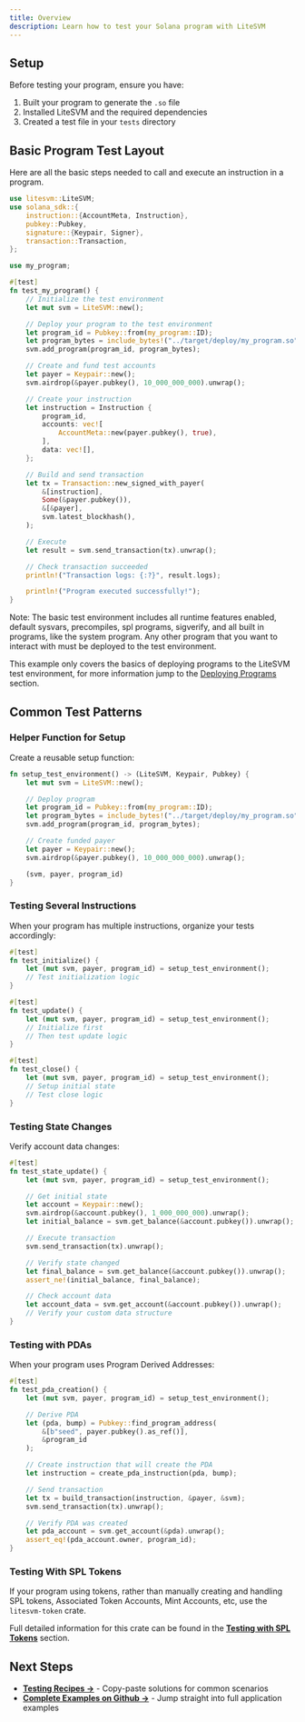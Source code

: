 ```yaml
---
title: Overview
description: Learn how to test your Solana program with LiteSVM
---
```



## Setup

Before testing your program, ensure you have:

1. Built your program to generate the `.so` file
2. Installed LiteSVM and the required dependencies
3. Created a test file in your `tests` directory

## Basic Program Test Layout

Here are all the basic steps needed to call and execute an instruction in a program.

```rust title="tests/program_test.rs"
use litesvm::LiteSVM;
use solana_sdk::{
    instruction::{AccountMeta, Instruction},
    pubkey::Pubkey,
    signature::{Keypair, Signer},
    transaction::Transaction,
};

use my_program;

#[test]
fn test_my_program() {
    // Initialize the test environment
    let mut svm = LiteSVM::new();

    // Deploy your program to the test environment
    let program_id = Pubkey::from(my_program::ID);
    let program_bytes = include_bytes!("../target/deploy/my_program.so");
    svm.add_program(program_id, program_bytes);

    // Create and fund test accounts
    let payer = Keypair::new();
    svm.airdrop(&payer.pubkey(), 10_000_000_000).unwrap();

    // Create your instruction
    let instruction = Instruction {
        program_id,
        accounts: vec![
            AccountMeta::new(payer.pubkey(), true),
        ],
        data: vec![],
    };

    // Build and send transaction
    let tx = Transaction::new_signed_with_payer(
        &[instruction],
        Some(&payer.pubkey()),
        &[&payer],
        svm.latest_blockhash(),
    );

    // Execute
    let result = svm.send_transaction(tx).unwrap();

    // Check transaction succeeded
    println!("Transaction logs: {:?}", result.logs);

    println!("Program executed successfully!");
}
```

<Callout type="info">
  Note: The basic test environment includes all runtime features enabled,
  default sysvars, precompiles, spl programs, sigverify, and all built in
  programs, like the system program. Any other program that you want to interact
  with must be deployed to the test environment.
</Callout>

This example only covers the basics of deploying programs to the LiteSVM test environment, for more information jump to the [Deploying Programs](/docs/testing-your-program/deploy) section.

## Common Test Patterns

### Helper Function for Setup

Create a reusable setup function:

```rust
fn setup_test_environment() -> (LiteSVM, Keypair, Pubkey) {
    let mut svm = LiteSVM::new();

    // Deploy program
    let program_id = Pubkey::from(my_program::ID);
    let program_bytes = include_bytes!("../target/deploy/my_program.so");
    svm.add_program(program_id, program_bytes);

    // Create funded payer
    let payer = Keypair::new();
    svm.airdrop(&payer.pubkey(), 10_000_000_000).unwrap();

    (svm, payer, program_id)
}
```

### Testing Several Instructions

When your program has multiple instructions, organize your tests accordingly:

```rust
#[test]
fn test_initialize() {
    let (mut svm, payer, program_id) = setup_test_environment();
    // Test initialization logic
}

#[test]
fn test_update() {
    let (mut svm, payer, program_id) = setup_test_environment();
    // Initialize first
    // Then test update logic
}

#[test]
fn test_close() {
    let (mut svm, payer, program_id) = setup_test_environment();
    // Setup initial state
    // Test close logic
}
```

### Testing State Changes

Verify account data changes:

```rust
#[test]
fn test_state_update() {
    let (mut svm, payer, program_id) = setup_test_environment();

    // Get initial state
    let account = Keypair::new();
    svm.airdrop(&account.pubkey(), 1_000_000_000).unwrap();
    let initial_balance = svm.get_balance(&account.pubkey()).unwrap();

    // Execute transaction
    svm.send_transaction(tx).unwrap();

    // Verify state changed
    let final_balance = svm.get_balance(&account.pubkey()).unwrap();
    assert_ne!(initial_balance, final_balance);

    // Check account data
    let account_data = svm.get_account(&account.pubkey()).unwrap();
    // Verify your custom data structure
}
```

### Testing with PDAs

When your program uses Program Derived Addresses:

```rust
#[test]
fn test_pda_creation() {
    let (mut svm, payer, program_id) = setup_test_environment();

    // Derive PDA
    let (pda, bump) = Pubkey::find_program_address(
        &[b"seed", payer.pubkey().as_ref()],
        &program_id
    );

    // Create instruction that will create the PDA
    let instruction = create_pda_instruction(pda, bump);

    // Send transaction
    let tx = build_transaction(instruction, &payer, &svm);
    svm.send_transaction(tx).unwrap();

    // Verify PDA was created
    let pda_account = svm.get_account(&pda).unwrap();
    assert_eq!(pda_account.owner, program_id);
}
```

### Testing With SPL Tokens

If your program using tokens, rather than manually creating and handling SPL tokens, Associated Token Accounts, Mint Accounts, etc, use the `litesvm-token` crate.

Full detailed information for this crate can be found in the **[Testing with SPL Tokens](/docs/testing-with-spl-tokens)** section.

## Next Steps

- **[Testing Recipes →](/docs/examples)** - Copy-paste solutions for common scenarios
- **[Complete Examples on Github →](/docs/complete-examples)** - Jump straight into full application examples
